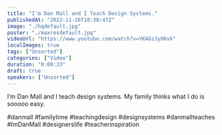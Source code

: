 ```yaml
---
title: "I’m Dan Mall and I Teach Design Systems."
publishedAt: "2022-11-26T18:38:47Z"
image: "./hqdefault.jpg"
poster: "./maxresdefault.jpg"
videoUrl: "https://www.youtube.com/watch?v=YKAGzJyUKvk"
localImages: true
tags: ["Unsorted"]
categories: ["Video"]
duration: "0:00:33"
draft: true
speakers: ["Unsorted"]
---
```

I’m Dan Mall and I teach design systems. My family thinks what I do is sooooo easy.

#danmall #familytime #teachingdesign  #designsystems  #danmallteaches #ImDanMall #designerslife #teacherinspiration
